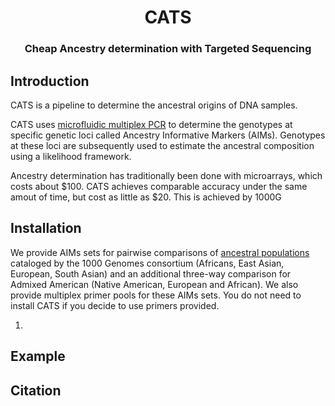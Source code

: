 <center> <h1>CATS</h1> </center>

<center> <h3>Cheap Ancestry determination with Targeted Sequencing</h3> </center>

Introduction 
-------------
CATS is a pipeline to determine the ancestral origins of DNA samples.  

CATS uses [microfluidic multiplex PCR](http://www.nature.com/nmeth/journal/v11/n1/full/nmeth.2736.html) to determine the genotypes at specific genetic loci called Ancestry Informative Markers (AIMs). Genotypes at these loci are subsequently used to estimate the ancestral composition using a likelihood framework. 

Ancestry determination has traditionally been done with microarrays, which costs about $100. CATS achieves comparable accuracy under the same amout of time, but cost as little as $20. This is achieved by 1000G


Installation 
-------------

We provide AIMs sets for pairwise comparisons of [ancestral populations](http://www.1000genomes.org/category/frequently-asked-questions/population) cataloged by the 1000 Genomes consortium (Africans, East Asian, European, South Asian) and an additional three-way comparison for Admixed American (Native American, European and African). We also provide multiplex primer pools for these AIMs sets. You do not need to install CATS if you decide to use primers provided.

1. 

Example
--------

Citation
--------



